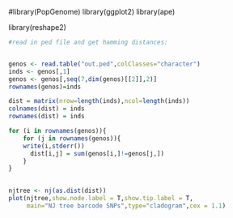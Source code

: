 #library(PopGenome)
library(ggplot2)
library(ape)

library(reshape2)


```r
#read in ped file and get hamming distances:


genos <- read.table("out.ped",colClasses="character")
inds <- genos[,1]
genos <- genos[,seq(7,dim(genos)[[2]],2)]
rownames(genos)=inds

dist = matrix(nrow=length(inds),ncol=length(inds))
colnames(dist) = inds
rownames(dist) = inds

for (i in rownames(genos)){
    for (j in rownames(genos)){
    write(i,stderr())
      dist[i,j] = sum(genos[i,]!=genos[j,])
    }
}
            

```


```r
njtree <- nj(as.dist(dist))
plot(njtree,show.node.label = T,show.tip.label = T,
     main="NJ tree barcode SNPs",type="cladogram",cex = 1.1) 


```

